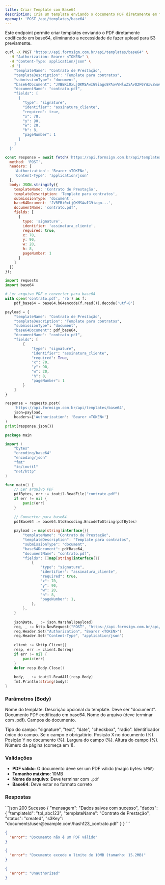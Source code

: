 ```yaml
---
title: Criar Template com Base64
description: Cria um template enviando o documento PDF diretamente em formato base64.
openapi: 'POST /api/templates/base64'
---
```


Este endpoint permite criar templates enviando o PDF diretamente codificado em base64, eliminando a necessidade de fazer upload para S3 previamente.

<RequestExample>

```bash cURL
curl -X POST "https://api.formsign.com.br/api/templates/base64" \
  -H "Authorization: Bearer <TOKEN>" \
  -H "Content-Type: application/json" \
  -d '{
    "templateName": "Contrato de Prestação",
    "templateDescription": "Template para contratos",
    "submissionType": "document",
    "base64Document": "JVBERi0xLjQKMSAwIG9iago8PAovVHlwZSAvQ2F0YWxvZwovUGFnZXMgMiAwIFIKPj4KZW5kb2JqCjIgMCBvYmoKPDwKL1R5cGUgL1BhZ2VzCi9LaWRzIFsgMyAwIFIgXQovQ291bnQgMQo+PgplbmRvYmoK...",
    "documentName": "contrato.pdf",
    "fields": [
      {
        "type": "signature",
        "identifier": "assinatura_cliente",
        "required": true,
        "x": 70,
        "y": 90,
        "w": 20,
        "h": 8,
        "pageNumber": 1
      }
    ]
  }'
```
</RequestExample>

<CodeGroup>

```javascript JavaScript
const response = await fetch('https://api.formsign.com.br/api/templates/base64', {
  method: 'POST',
  headers: {
    'Authorization': 'Bearer <TOKEN>',
    'Content-Type': 'application/json'
  },
  body: JSON.stringify({
    templateName: 'Contrato de Prestação',
    templateDescription: 'Template para contratos',
    submissionType: 'document',
    base64Document: 'JVBERi0xLjQKMSAwIG9iago...',
    documentName: 'contrato.pdf',
    fields: [
      {
        type: 'signature',
        identifier: 'assinatura_cliente',
        required: true,
        x: 70,
        y: 90,
        w: 20,
        h: 8,
        pageNumber: 1
      }
    ]
  })
});
```

```python Python
import requests
import base64

# Ler arquivo PDF e converter para base64
with open('contrato.pdf', 'rb') as f:
    pdf_base64 = base64.b64encode(f.read()).decode('utf-8')

payload = {
    "templateName": "Contrato de Prestação",
    "templateDescription": "Template para contratos",
    "submissionType": "document", 
    "base64Document": pdf_base64,
    "documentName": "contrato.pdf",
    "fields": [
        {
            "type": "signature",
            "identifier": "assinatura_cliente", 
            "required": True,
            "x": 70,
            "y": 90,
            "w": 20,
            "h": 8,
            "pageNumber": 1
        }
    ]
}

response = requests.post(
    'https://api.formsign.com.br/api/templates/base64',
    json=payload,
    headers={'Authorization': 'Bearer <TOKEN>'}
)
print(response.json())
```

```go Go
package main

import (
    "bytes"
    "encoding/base64"
    "encoding/json"
    "fmt"
    "io/ioutil"
    "net/http"
)

func main() {
    // Ler arquivo PDF
    pdfBytes, err := ioutil.ReadFile("contrato.pdf")
    if err != nil {
        panic(err)
    }
    
    // Converter para base64
    pdfBase64 := base64.StdEncoding.EncodeToString(pdfBytes)
    
    payload := map[string]interface{}{
        "templateName": "Contrato de Prestação",
        "templateDescription": "Template para contratos",
        "submissionType": "document",
        "base64Document": pdfBase64,
        "documentName": "contrato.pdf",
        "fields": []map[string]interface{}{
            {
                "type": "signature",
                "identifier": "assinatura_cliente",
                "required": true,
                "x": 70,
                "y": 90,
                "w": 20,
                "h": 8,
                "pageNumber": 1,
            },
        },
    }
    
    jsonData, _ := json.Marshal(payload)
    req, _ := http.NewRequest("POST", "https://api.formsign.com.br/api/templates/base64", bytes.NewBuffer(jsonData))
    req.Header.Set("Authorization", "Bearer <TOKEN>")
    req.Header.Set("Content-Type", "application/json")
    
    client := &http.Client{}
    resp, err := client.Do(req)
    if err != nil {
        panic(err)
    }
    defer resp.Body.Close()
    
    body, _ := ioutil.ReadAll(resp.Body)
    fmt.Println(string(body))
}
```

</CodeGroup>

### Parâmetros (Body)

<ParamField body="templateName" type="string" required>Nome do template.</ParamField>
<ParamField body="templateDescription" type="string">Descrição opcional do template.</ParamField>
<ParamField body="submissionType" type="string" required>Deve ser "document".</ParamField>
<ParamField body="base64Document" type="string" required>Documento PDF codificado em base64.</ParamField>
<ParamField body="documentName" type="string" required>Nome do arquivo (deve terminar com .pdf).</ParamField>
<ParamField body="fields" type="array" required>Campos do documento.</ParamField>

<Expandable title="fields[] (Campos do Documento)">
  <ParamField body="fields[].type" type="string" required>Tipo do campo: "signature", "text", "date", "checkbox", "radio".</ParamField>
  <ParamField body="fields[].identifier" type="string" required>Identificador único do campo.</ParamField>
  <ParamField body="fields[].required" type="boolean" required>Se o campo é obrigatório.</ParamField>
  <ParamField body="fields[].x" type="number" required>Posição X no documento (%).</ParamField>
  <ParamField body="fields[].y" type="number" required>Posição Y no documento (%).</ParamField>
  <ParamField body="fields[].w" type="number" required>Largura do campo (%).</ParamField>
  <ParamField body="fields[].h" type="number" required>Altura do campo (%).</ParamField>
  <ParamField body="fields[].pageNumber" type="integer" required>Número da página (começa em 1).</ParamField>
</Expandable>

### Validações

- **PDF válido**: O documento deve ser um PDF válido (magic bytes: `%PDF`)
- **Tamanho máximo**: 10MB
- **Nome do arquivo**: Deve terminar com `.pdf`
- **Base64**: Deve estar no formato correto

### Respostas

<ResponseExample>
```json 200 Sucesso
{ 
  "mensagem": "Dados salvos com sucesso", 
  "dados": { 
    "templateId": "tpl_abc123",
    "templateName": "Contrato de Prestação",
    "status": "created",
    "s3Key": "documents/user@example.com/hash123_contrato.pdf"
  } 
}
```

```json 400 Erro de Validação
{ 
  "error": "Documento não é um PDF válido" 
}
```

```json 400 Documento Muito Grande
{ 
  "error": "Documento excede o limite de 10MB (tamanho: 15.2MB)" 
}
```

```json 401 Não Autorizado
{ 
  "error": "Unauthorized" 
}
```
</ResponseExample>